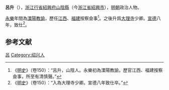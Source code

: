 '''呂升'''（{{bd|？||1433年|catIdx=}}），[[浙江行省|浙江行省]][[紹興府|紹興府]][[山陰縣|山陰縣]]（今[[浙江省|浙江省]][[紹興市|紹興市]]），[[明朝|明朝]]政治人物。

[[永乐_(明朝)|永樂]]年間為[[溧陽|溧陽]][[教諭|教諭]]，歷任[[江西|江西]]、[[福建|福建]]按察僉事<ref>《[[明史|明史]]》（卷150）：“呂升，山陰人。永樂初為溧陽教諭，歷官江西、福建按察僉事，所至有清慎聲。”</ref>。之後升爲[[大理寺|大理寺]]少卿。[[宣德|宣德]]八年，致仕<ref>《[[明史|明史]]》（卷150）：“入為大理寺少卿。宣德八年致仕卒。”</ref>。

==参考文献==
{{wikisource|明史/卷150}}
{{Reflist}}

{{明朝人物小作品}}

[[Category:明朝大理寺少卿|呂]]
[[Category:绍兴人|Category:绍兴人]]